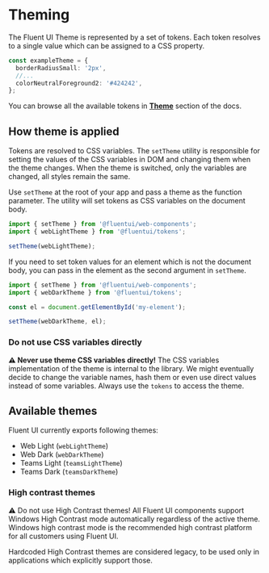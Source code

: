 
<Meta title="Concepts/Developer/Theming" />

# Theming

The Fluent UI Theme is represented by a set of tokens. Each token resolves to a single value which can be assigned to a CSS property.

```ts
const exampleTheme = {
  borderRadiusSmall: '2px',
  //...
  colorNeutralForeground2: '#424242',
};
```

You can browse all the available tokens in **[Theme](/docs/theme-tokens--docs)** section of the docs.

## How theme is applied

Tokens are resolved to CSS variables. The `setTheme` utility is responsible for setting the values of the CSS variables in DOM and changing them when the theme changes. When the theme is switched, only the variables are changed, all styles remain the same.

Use `setTheme` at the root of your app and pass a theme as the function parameter. The utility will set tokens as CSS variables on the document body.

```js
import { setTheme } from '@fluentui/web-components';
import { webLightTheme } from '@fluentui/tokens';

setTheme(webLightTheme);
```

If you need to set token values for an element which is not the document body, you can pass in the element as the second argument in `setTheme`.

```js
import { setTheme } from '@fluentui/web-components';
import { webDarkTheme } from '@fluentui/tokens';

const el = document.getElementById('my-element');

setTheme(webDarkTheme, el);
```

### Do not use CSS variables directly

**⚠ Never use theme CSS variables directly!** The CSS variables implementation of the theme is internal to the library. We might eventually decide to change the variable names, hash them or even use direct values instead of some variables. Always use the `tokens` to access the theme.

## Available themes

Fluent UI currently exports following themes:

- Web Light (`webLightTheme`)
- Web Dark (`webDarkTheme`)
- Teams Light (`teamsLightTheme`)
- Teams Dark (`teamsDarkTheme`)

### High contrast themes

⚠ Do not use High Contrast themes! All Fluent UI components support Windows High Contrast mode automatically regardless of the active theme.
Windows high contrast mode is the recommended high contrast platform for all customers using Fluent UI.

Hardcoded High Contrast themes are considered legacy, to be used only in applications which explicitly support those.
